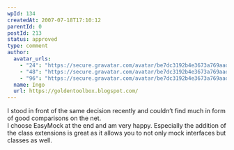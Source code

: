```yaml
---
wpId: 134
createdAt: 2007-07-18T17:10:12
parentId: 0
postId: 213
status: approved
type: comment
author:
  avatar_urls:
    - "24": "https://secure.gravatar.com/avatar/be7dc3192b4e3673a769aad24c3860de?s=24&d=mm&r=g"
    - "48": "https://secure.gravatar.com/avatar/be7dc3192b4e3673a769aad24c3860de?s=48&d=mm&r=g"
    - "96": "https://secure.gravatar.com/avatar/be7dc3192b4e3673a769aad24c3860de?s=96&d=mm&r=g"
  name: Ingo
  url: https://goldentoolbox.blogspot.com/
---
```


I stood in front of the same decision recently and couldn’t find much in form of good comparisons on the net.  
I choose EasyMock at the end and am very happy. Especially the addition of the class extensions is great as it allows you to not only mock interfaces but classes as well.